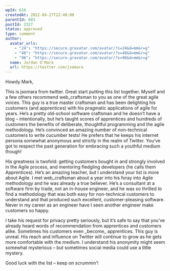 ```yaml
---
wpId: 616
createdAt: 2012-04-27T22:40:00
parentId: 603
postId: 2327
status: approved
type: comment
author:
  avatar_urls:
    - "24": "https://secure.gravatar.com/avatar/?s=24&d=mm&r=g"
    - "48": "https://secure.gravatar.com/avatar/?s=48&d=mm&r=g"
    - "96": "https://secure.gravatar.com/avatar/?s=96&d=mm&r=g"
  name: Jordan O'Mara
  url: https://twitter.com/jsomara
---
```


Howdy Mark,

This is jsomara from twitter. Great start putting this list together. Myself and a few others recommend web\_craftsman to you as one of the great agile voices. This guy is a true master craftsman and has been delighting his customers (and apprentices) with his pragmatic applications of agile for years. He’s a pretty old-school software craftsman and he doesn’t have a blog – intentionally, but he’s taught scores of apprentices and hundreds of customers the benefits of deliberate, thoughtful programming and the agile methodology. He’s convinced an amazing number of non-technical customers to write cucumber tests! He prefers that he keeps his internet persona somewhat anonymous and strictly in the realm of Twitter. You’ve got to respect the past generation for embracing such a youthful medium though!

His greatness is twofold: getting customers bought in and strongly involved in the Agile process, and mentoring fledgling developers (he calls them Apprentices). He’s an amazing teacher, but I understand your list is more about Agile. I met web\_craftsman about a year into his foray into Agile methodology and he was already a true believer. He’s a consultant at a software firm by trade, not an in-house engineer, and he was so thrilled to find a methodology that was both easy for non-technical customers to understand and that produced such excellent, customer-pleasing software. Never in my career as an engineer have I seen another engineer make customers so happy.

I take his request for privacy pretty seriously, but it’s safe to say that you’ve already heard words of recommendation from apprentices and customers alike. Sometimes his customers even \_become\_ apprentices. This guy is unreal. His reach and influence on Twitter will continue to grow as he gets more comfortable with the medium. I understand his anonymity might seem somewhat mysterious – but sometimes social media could use a little mystery.

Good luck with the list – keep on scrummin’!